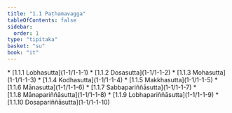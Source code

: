 ```yaml
---
title: "1.1 Paṭhamavagga"
tableOfContents: false
sidebar:
  order: 1
type: "tipitaka"
basket: "su"
book: "it"
---
```



<DynamicBreadcrumb />



<TableOfContents book="it" section="1.1">
* [1.1.1 Lobhasutta](1-1/1-1-1)
* [1.1.2 Dosasutta](1-1/1-1-2)
* [1.1.3 Mohasutta](1-1/1-1-3)
* [1.1.4 Kodhasutta](1-1/1-1-4)
* [1.1.5 Makkhasutta](1-1/1-1-5)
* [1.1.6 Mānasutta](1-1/1-1-6)
* [1.1.7 Sabbapariññāsutta](1-1/1-1-7)
* [1.1.8 Mānapariññāsutta](1-1/1-1-8)
* [1.1.9 Lobhapariññāsutta](1-1/1-1-9)
* [1.1.10 Dosapariññāsutta](1-1/1-1-10)
</TableOfContents>